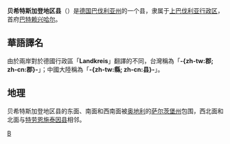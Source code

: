 {{unreferenced|time=2019-01-14T12:41:02+00:00}}
{{noteTA
|G1=德国地名
|G2=奥地利地名
|G3=Landkreis
|G4=单位
}}
{{德国县级行政单位
|县徽图=Image:DEU Landkreis Berchtesgadener Land COA.svg
|在德国内的位置图=Image:Lage des Landkreises Berchtesgadener Land in Deutschland.png
|所属联邦州=巴伐利亚州
|所属行政区=上巴伐利亚行政区
|首府=巴特赖兴哈尔
|面积=839.92
|人口=103,907
|统计时间=2015年12月31日
|人口密度=124
|汽车牌号=BGL
|下设城镇=3个市、12个镇
|政府地址=Salzburger Straße 64<br />83435 Bad Reichenhall
|政府网站=www.berchtesgadener-land.de
|在州内的位置图=Image:Bavaria_bgl.png
}}	
'''贝希特斯加登地区县'''（{{lang|de|Landkreis Berchtesgadener Land}}）是[[德国|德国]][[巴伐利亚州|巴伐利亚州]]的一个县，隶属于[[上巴伐利亚行政区|上巴伐利亚行政区]]，首府[[巴特赖兴哈尔|巴特赖兴哈尔]]。

== 華語譯名 ==
由於兩岸對於德國行政區「'''Landkreis'''」翻譯的不同，台灣稱為「'''-{zh-tw:郡; zh-cn:郡}-'''」；中國大陸稱為「'''-{zh-tw:縣; zh-cn:县}-'''」。

== 地理 ==
贝希特斯加登地区县的东面、南面和西南面被[[奥地利|奥地利]]的[[萨尔茨堡州|萨尔茨堡州]]包围，西北面和北面与[[特劳恩施泰因县|特劳恩施泰因县]]相邻。

{{巴伐利亚州行政区划}}
{{Authority control}}
{{德国地理小作品}}

[[Category:巴伐利亚州行政区划|B]]